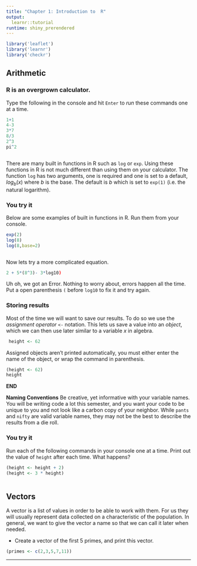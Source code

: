 ```yaml
---
title: "Chapter 1: Introduction to  R"
output: 
  learnr::tutorial
runtime: shiny_prerendered
---
```


```r
library('leaflet')
library('learnr')
library('checkr')
```

## Arithmetic

### R is an overgrown calculator.

Type the following in the console and hit <kbd>`Enter`</kbd> to *run* these commands one at a time.

``` r
1+1
4-3
3*7
8/3
2^3
pi^2
```

```r
    
```

There are many built in functions in R such as `log` or `exp`. Using these functions in R is not much different than using them on your calculator. The function `log` has two arguments, one is required and one is set to a default, $log_{b}(x)$ where *b* is the base. The default is *b* which is set to `exp(1)` (i.e. the natural logarithm).

::: blue
### You try it

Below are some examples of built in functions in R. Run them from your console.

``` r
exp(2)
log(8)
log(8,base=2)
```

```r
    
```
:::

Now lets try a more complicated equation.

```r
2 + 5*(8^3)- 3*log10)
```

::: {#calculatorexample_error1-hint}
Uh oh, we got an Error. Nothing to worry about, errors happen all the time. Put a open parenthesis `(` before `log10` to fix it and try again.
:::

### Storing results

Most of the time we will want to save our results. To do so we use the *assignment operator* `<-` notation. This lets us save a value into an *object*, which we can then use later similar to a variable $x$ in algebra.

```r
 height <- 62
```

Assigned objects aren't printed automatically, you must either enter the name of the object, or wrap the command in parenthesis.

```r
(height <- 62)
height
```

**END**

::: yellow
**Naming Conventions** Be creative, yet informative with your variable names. You will be writing code a lot this semester, and you want your code to be unique to you and not look like a carbon copy of your neighbor. While `pants` and `nifty` are valid variable names, they may not be the best to describe the results from a die roll.
:::

::: blue
### You try it

Run each of the following commands in your console one at a time. Print out the value of `height` after each time. What happens?

``` r
(height <- height + 2)
(height <- 3 * height)
```

```r

```
:::

## Vectors

A vector is a list of values in order to be able to work with them. For us they will usually represent data collected on a characteristic of the population. In general, we want to give the vector a name so that we can call it later when needed. 

* Create a vector of the first 5 primes, and print this vector.
```r
(primes <- c(2,3,5,7,11))
```

------------------------------------------------------------------------
